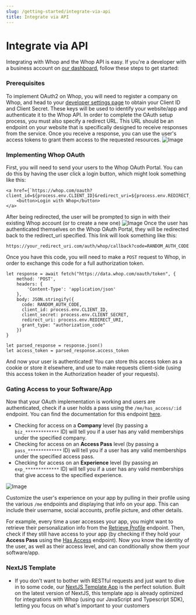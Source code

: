 ```yaml
---
slug: /getting-started/integrate-via-api
title: Integrate via API
---
```



# Integrate via API

Integrating with Whop and the Whop API is easy. If you're a developer with a business account on [our dashboard](https://dash.whop.com), follow these steps to get started:

### Prerequisites

To implement OAuth2 on Whop, you will need to register a company on Whop, and head to your [developer settings page](https://dash.whop.com/developer) to obtain your Client ID and Client Secret.
These keys will be used to identify your website/app and authenticate it to the Whop API.
In order to complete the OAuth setup process, you must also specify a redirect URL. 
This URL should be an endpoint on your website that is specifically designed to receive responses from the service. 
Once you receive a response, you can use the user's access tokens to grant them access to the requested resources.
![Image](./assets/oauth-setup.png)

### Implementing Whop OAuth

First, you will need to send your users to the Whop OAuth Portal. You can do this by having the user click a login button, which might look something like this:

```
<a href={`https://whop.com/oauth?client_id=${process.env.CLIENT_ID}&redirect_uri=${process.env.REDIRECT_URI}`}>
    <button>Login with Whop</button>
</a>
```

After being redirected, the user will be prompted to sign in with their existing Whop account (or to create a new one)
![Image](./assets/oauth.png)
Once the user has authenticated themselves on the Whop OAuth Portal, they will be redirected back to the redirect_uri specified. This link will look something like this:

```
https://your_redirect_uri.com/auth/whop/callback?code=RANDOM_AUTH_CODE
```

Once you have this code, you will need to make a `POST` request to Whop, in order to exchange this code for a full authorization token.

```
let response = await fetch("https://data.whop.com/oauth/token", {
    method: 'POST',
    headers: {
        'Content-Type': 'application/json'
    },
    body: JSON.stringify({
      code: RANDOM_AUTH_CODE,
      client_id: process.env.CLIENT_ID,
      client_secret: process.env.CLIENT_SECRET,
      redirect_uri: process.env.REDIRECT_URI,
      grant_type: "authorization_code"
    })
}

let parsed_response = response.json()
let access_token = parsed_response.access_token
```

And now your user is authenticated! You can store this access token as a cookie or store it elsewhere, and use to make requests client-side (using this access token in the Authorization header of your requests).

### Gating Access to your Software/App

Now that your OAuth implementation is working and users are authenticated, check if a user holds a pass using the `/me/has_access/:id` endpoint. You can find the documentation for this endpoint [here](https://dev.whop.com/reference/has_access).

- Checking for access on a **Company** level (by passing a `biz_*************` ID) will tell you if a user has any valid memberships under the specified company.
- Checking for access on an **Access Pass** level (by passing a `pass_*************` ID) will tell you if a user has any valid memberships under the specified access pass.
- Checking for access on an **Experience** level (by passing an `exp_*************` ID) will tell you if a user has any valid memberships that give access to the specified experience.

![Image](./assets/check-access.png)

Customize the user's experience on your app by pulling in their profile using the various `/me` endpoints and displaying that info on your app. This can include their username, social accounts, profile picture, and other details.

For example, every time a user accesses your app, you might want to retrieve their personalization info from the [Retrieve Profile](https://dev.whop.com/reference/retrieve_profile) endpoint.
Then, check if they still have access to your app (by checking if they hold your **Access Pass** using the [Has Access](https://dev.whop.com/reference/has_access) endpoint).
Now you know the identity of the user, as well as their access level, and can conditionally show them your software/app.

### NextJS Template

- If you don't want to bother with RESTful requests and just want to dive in to some code, our [NextJS Template App](/nextjs) is the perfect solution.
  Built on the latest version of NextJS, this template app is already optimized for integrations with Whop (using our JavaScript and Typescript SDK), letting you focus on what's important to your customers

<IntegrationPoints />
